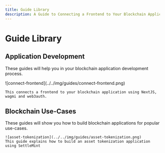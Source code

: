 ```yaml
---
title: Guide Library
description: A Guide to Connecting a Frontend to Your Blockchain Application
---
```



# Guide Library

## Application Development

These guides will help you in your blockchain application development process.

<Cards>
  <Card
    title="Connecting A Frontend - NextJS"
    href="../developer-guides/connect-frontend"
  >
    ![connect-frontend](../../img/guides/connect-frontend.png)

    This connects a frontend to your blockchain application using NextJS, wagmi and web3auth.
    
  </Card>
</Cards>

## Blockchain Use-Cases

These guides will show you how to build blockchain applications for popular use-cases.

<Cards>
  <Card
    title="Asset Tokenization"
    href="../asset-tokenization"
  >

    ![asset-tokenization](../../img/guides/asset-tokenization.png)
    This guide explains how to build an asset tokenization application using SettleMint
  </Card>
</Cards>
